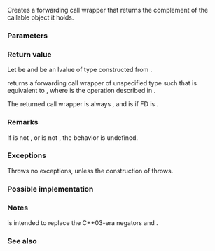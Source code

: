 {{cpp/experimental/title|not_fn}}
{{cpp/experimental/lib_extensions_2/navbar}}
{{fmbox | class=noprint | style=font-size: 0.8em | text='''Merged into ISO C++''' The functionality described on this page was merged into the mainline ISO C++ standard as of 3/2016, see  {{ltt|cpp/utility/functional/not_fn|std::not_fn}} {{mark since c++17}} }}
{{dcl begin}}
{{dcl header | experimental/functional }}
{{dcl | since=libfund_ts_2 |
template&lt; class F&gt;
/*unspecified*/ not_fn( F&amp;&amp; f );
}}
{{dcl end}}

Creates a forwarding call wrapper that returns the complement of the callable object it holds.

=== Parameters ===
{{par begin}}
{{par | f | the object from which the {{named req|Callable}} object held by the wrapper is constructed }}
{{par end}}

===Return value===
Let {{tt|FD}} be {{c|std::decay_t&lt;F&gt;}} and {{tt|fd}} be an lvalue of type {{tt|FD}} constructed from {{c|std::forward&lt;F&gt;(f)}}. 

{{tt|not_fn}} returns a forwarding call wrapper {{tt|fn}} of unspecified type such that {{c|fn(a1, a2, ..., aN)}} is equivalent to {{c|!INVOKE(fd, a1, ..., aN)}}, where {{tt|INVOKE}} is the operation described in {{named req|Callable}}.

The returned call wrapper is always {{named req|MoveConstructible}}, and is {{named req|CopyConstructible}} if FD is {{named req|CopyConstructible}}.

=== Remarks ===
If {{tt|fd}} is not {{named req|Callable}}, or {{c|std::is_constructible&lt;FD, F&gt;::value}} is not {{tt|true}}, the behavior is undefined.

=== Exceptions ===
Throws no exceptions, unless the construction of {{tt|fd}} throws.

=== Possible implementation ===
{{eq fun|1=
namespace detail {
    template&lt;class F&gt;
    struct not_fn_t {
        F f;
        template&lt;class... Args&gt;
        auto operator()(Args&amp;&amp;... args)
            noexcept(noexcept(!std::invoke(f, std::forward&lt;Args&gt;(args)...)))
            -&gt; decltype(!std::invoke(f, std::forward&lt;Args&gt;(args)...)) {
            return !std::invoke(f, std::forward&lt;Args&gt;(args)...);
        }

        // cv-qualified overload for QoI
        template&lt;class... Args&gt;
        auto operator()(Args&amp;&amp;... args) const
            noexcept(noexcept(!std::invoke(f, std::forward&lt;Args&gt;(args)...)))
            -&gt; decltype(!std::invoke(f, std::forward&lt;Args&gt;(args)...)) {
            return !std::invoke(f, std::forward&lt;Args&gt;(args)...);
        }

        template&lt;class... Args&gt;
        auto operator()(Args&amp;&amp;... args) volatile
            noexcept(noexcept(!std::invoke(f, std::forward&lt;Args&gt;(args)...)))
            -&gt; decltype(!std::invoke(f, std::forward&lt;Args&gt;(args)...)) {
            return !std::invoke(f, std::forward&lt;Args&gt;(args)...);
        }
        template&lt;class... Args&gt;
        auto operator()(Args&amp;&amp;... args) const volatile
            noexcept(noexcept(!std::invoke(f, std::forward&lt;Args&gt;(args)...)))
            -&gt; decltype(!std::invoke(f, std::forward&lt;Args&gt;(args)...)) {
            return !std::invoke(f, std::forward&lt;Args&gt;(args)...);
        }
    };
}

template&lt;class F&gt;
detail::not_fn_t&lt;std::decay_t&lt;F&gt;&gt; not_fn(F&amp;&amp; f) { return { std::forward&lt;F&gt;(f) }; }
}}

=== Notes ===
{{tt|not_fn}} is intended to replace the C++03-era negators {{lc|std::not1}} and {{lc|std::not2}}.

=== See also ===
{{dsc begin}}
{{dsc inc | cpp/utility/functional/dsc not_fn}}
{{dsc end}}

{{langlinks|zh}}